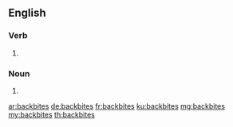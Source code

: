 ==English==

===Verb===
{{head|en|verb form}}

# {{en-third-person singular of|backbite}}

===Noun===
{{head|en|plural}}
# {{plural of|backbite|lang=en}}

[[ar:backbites]]
[[de:backbites]]
[[fr:backbites]]
[[ku:backbites]]
[[mg:backbites]]
[[my:backbites]]
[[th:backbites]]